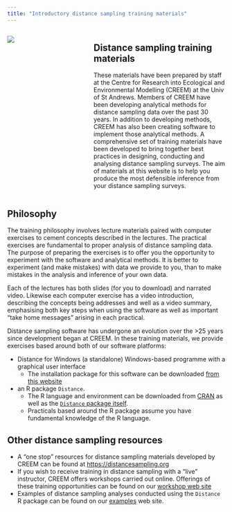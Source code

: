 ```yaml
---
title: "Introductory distance sampling training materials"
---
```


::: columns

::: {.column width="35%"}
![](D60generic.jpg)
:::

::: {.column width="60%"}
## Distance sampling training materials

These materials have been prepared by staff at the Centre for Research into Ecological and Environmental Modelling (CREEM) at the Univ of St Andrews. Members of CREEM have been developing analytical methods for distance sampling data over the past 30 years. In addition to developing methods, CREEM has also been creating software to implement those analytical methods. A comprehensive set of training materials have been developed to bring together best practices in designing, conducting and analysing distance sampling surveys. The aim of materials at this website is to help you produce the most defensible inference from your distance sampling surveys.
:::

:::

## Philosophy
The training philosophy involves lecture materials paired with computer exercises to cement concepts described in the lectures. The practical exercises are fundamental to proper analysis of distance sampling data. The purpose of preparing the exercises is to offer you the opportunity to experiment with the software and analytical methods. It is better to experiment (and make mistakes) with data we provide to you, than to make mistakes in the analysis and inference of your own data.

Each of the lectures has both slides (for you to download) and narrated video. Likewise each computer exercise has a video introduction, describing the concepts being addresses and well as a video summary, emphasising both key steps when using the software as well as important "take home messages" arising in each practical.

Distance sampling software has undergone an evolution over the >25 years since development began at CREEM. In these training materials, we provide exercises based around both of our software platforms: 

- Distance for Windows (a standalone) Windows-based programme with a graphical user interface
  - The installation package for this software can be downloaded [from this website](http://distancesampling.org/)
- an R package `Distance`. 
  - The R language and environment can be downloaded from [CRAN](https://cran.r-project.org/) as well as the [`Distance` package itself](https://cran.r-project.org/web/packages/Distance/index.html).
  - Practicals based around the R package assume you have fundamental knowledge of the R language.


## Other distance sampling resources

- A "one stop" resources for distance sampling materials developed by CREEM can be found at [https://distancesampling.org](https://distancesampling.org)
- If you wish to receive training in distance sampling with a "live" instructor, CREEM offers workshops carried out online. Offerings of these training opportunities can be found on our [workshop web site](http://workshops.distancesampling.org/)
- Examples of distance sampling analyses conducted using the `Distance` R package can be found on our [examples](https://examples.distancesampling.org/) web site.